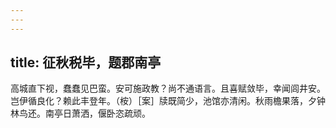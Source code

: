 ```yaml
---
---
---
```

title: 征秋税毕，题郡南亭
---



高城直下视，蠢蠢见巴蛮。安可施政教？尚不通语言。且喜赋敛毕，幸闻闾井安。岂伊循良化？赖此丰登年。（桉）［案］牍既简少，池馆亦清闲。秋雨檐果落，夕钟林鸟还。南亭日萧洒，偃卧恣疏顽。